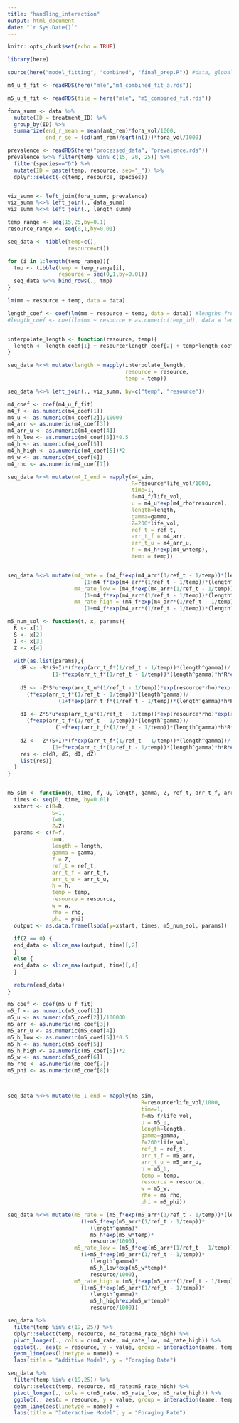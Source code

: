 ```yaml
---
title: "handling_interaction"
output: html_document
date: "`r Sys.Date()`"
---
```


```r
knitr::opts_chunk$set(echo = TRUE)
```

```r
library(here)

source(here("model_fitting", "combined", "final_prep.R")) #data, global variables and functions
```



```r
m4_u_f_fit <- readRDS(here("mle","m4_combined_fit_a.rds"))

m5_u_f_fit <- readRDS(file = here("mle", "m5_combined_fit.rds"))
```

```r
fora_summ <- data %>% 
  mutate(ID = treatment_ID) %>%
  group_by(ID) %>% 
  summarize(end_r_mean = mean(amt_rem)*fora_vol/1000,
            end_r_se = (sd(amt_rem)/sqrt(n()))*fora_vol/1000)

prevalence <- readRDS(here("processed_data", "prevalence.rds"))
prevalence %<>% filter(temp %in% c(15, 20, 25)) %>% 
  filter(species=="D") %>% 
  mutate(ID = paste(temp, resource, sep="_")) %>% 
  dplyr::select(-c(temp, resource, species))


viz_summ <- left_join(fora_summ, prevalence)
viz_summ %<>% left_join(., data_summ)
viz_summ %<>% left_join(., length_summ)
```

```r
temp_range <- seq(15,25,by=0.1)
resource_range <- seq(0,1,by=0.01)

seq_data <- tibble(temp=c(),
                   resource=c())

for (i in 1:length(temp_range)){
  tmp <- tibble(temp = temp_range[i],
                resource = seq(0,1,by=0.01))
  seq_data %<>% bind_rows(., tmp)
}


```

```r
lm(mm ~ resource + temp, data = data)

length_coef <- coef(lm(mm ~ resource + temp, data = data)) #lengths from foraging rate experiment
#length_coef <- coef(lm(mm ~ resource + as.numeric(temp_id), data = lengths)) #5 day lengths from life table


interpolate_length <- function(resource, temp){
  length <- length_coef[1] + resource*length_coef[2] + temp*length_coef[3]
}

seq_data %<>% mutate(length = mapply(interpolate_length, 
                                     resource = resource,
                                     temp = temp))

seq_data %<>% left_join(., viz_summ, by=c("temp", "resource"))
```


```r
m4_coef <- coef(m4_u_f_fit)
m4_f <- as.numeric(m4_coef[1])
m4_u <- as.numeric(m4_coef[2])/10000
m4_arr <- as.numeric(m4_coef[3])
m4_arr_u <- as.numeric(m4_coef[4])
m4_h_low <- as.numeric(m4_coef[5])*0.5
m4_h <- as.numeric(m4_coef[5])
m4_h_high <- as.numeric(m4_coef[5])*2
m4_w <- as.numeric(m4_coef[6])
m4_rho <- as.numeric(m4_coef[7])


```


```r


seq_data %<>% mutate(m4_I_end = mapply(m4_sim, 
                                       R=resource*life_vol/1000, 
                                       time=1, 
                                       f=m4_f/life_vol, 
                                       u = m4_u*exp(m4_rho*resource), 
                                       length=length, 
                                       gamma=gamma, 
                                       Z=200*life_vol,
                                       ref_t = ref_t,
                                       arr_t_f = m4_arr,
                                       arr_t_u = m4_arr_u,
                                       h = m4_h*exp(m4_w*temp),
                                       temp = temp))


seq_data %<>% mutate(m4_rate = (m4_f*exp(m4_arr*(1/ref_t - 1/temp))*(length^gamma))/
                        (1+m4_f*exp(m4_arr*(1/ref_t - 1/temp))*(length^gamma)*m4_h*exp(m4_w*temp)*resource/1000),
                     m4_rate_low = (m4_f*exp(m4_arr*(1/ref_t - 1/temp))*(length^gamma))/
                        (1+m4_f*exp(m4_arr*(1/ref_t - 1/temp))*(length^gamma)*m4_h_low*exp(m4_w*temp)*resource/1000),
                     m4_rate_high = (m4_f*exp(m4_arr*(1/ref_t - 1/temp))*(length^gamma))/
                        (1+m4_f*exp(m4_arr*(1/ref_t - 1/temp))*(length^gamma)*m4_h_high*exp(m4_w*temp)*resource/1000))
```


```r

m5_num_sol <- function(t, x, params){
  R <- x[1]
  S <- x[2]
  I <- x[3]
  Z <- x[4]
  
  with(as.list(params),{
    dR <- -R*(S+I)*(f*exp(arr_t_f*(1/ref_t - 1/temp))*(length^gamma))/
              (1+f*exp(arr_t_f*(1/ref_t - 1/temp))*(length^gamma)*h*R*exp(w*temp))
    
    dS <- -Z*S*u*exp(arr_t_u*(1/ref_t - 1/temp))*exp(resource*rho)*exp(resource*temp*phi)*
      (f*exp(arr_t_f*(1/ref_t - 1/temp))*(length^gamma))/
                (1+f*exp(arr_t_f*(1/ref_t - 1/temp))*(length^gamma)*h*R*exp(w*temp))
    
    dI <- Z*S*u*exp(arr_t_u*(1/ref_t - 1/temp))*exp(resource*rho)*exp(resource*temp*phi)*
      (f*exp(arr_t_f*(1/ref_t - 1/temp))*(length^gamma))/
               (1+f*exp(arr_t_f*(1/ref_t - 1/temp))*(length^gamma)*h*R*exp(w*temp))
    
    dZ <- -Z*(S+I)*(f*exp(arr_t_f*(1/ref_t - 1/temp))*(length^gamma))/
              (1+f*exp(arr_t_f*(1/ref_t - 1/temp))*(length^gamma)*h*R*exp(w*temp))
    res <- c(dR, dS, dI, dZ)
    list(res)}
  )
}



```


```r
m5_sim <- function(R, time, f, u, length, gamma, Z, ref_t, arr_t_f, arr_t_u, h, temp, resource, w, rho, phi){
  times <- seq(0, time, by=0.01)
  xstart <- c(R=R,
              S=1,
              I=0,
              Z=Z)
  params <- c(f=f,
              u=u,
              length = length,
              gamma = gamma,
              Z = Z,
              ref_t = ref_t,
              arr_t_f = arr_t_f,
              arr_t_u = arr_t_u,
              h = h,
              temp = temp,
              resource = resource,
              w = w,
              rho = rho,
              phi = phi)
  output <- as.data.frame(lsoda(y=xstart, times, m5_num_sol, params))
  
  if(Z == 0) {
  end_data <- slice_max(output, time)[,2]
  }
  else {
  end_data <- slice_max(output, time)[,4]  
  }

  return(end_data)
}
```

```r
m5_coef <- coef(m5_u_f_fit)
m5_f <- as.numeric(m5_coef[1])
m5_u <- as.numeric(m5_coef[2])/100000
m5_arr <- as.numeric(m5_coef[3])
m5_arr_u <- as.numeric(m5_coef[4])
m5_h_low <- as.numeric(m5_coef[5])*0.5
m5_h <- as.numeric(m5_coef[5])
m5_h_high <- as.numeric(m5_coef[5])*2
m5_w <- as.numeric(m5_coef[6])
m5_rho <- as.numeric(m5_coef[7])
m5_phi <- as.numeric(m5_coef[8])




```


```r
seq_data %<>% mutate(m5_I_end = mapply(m5_sim, 
                                          R=resource*life_vol/1000, 
                                          time=1, 
                                          f=m5_f/life_vol, 
                                          u = m5_u, 
                                          length=length, 
                                          gamma=gamma, 
                                          Z=200*life_vol,
                                          ref_t = ref_t,
                                          arr_t_f = m5_arr,
                                          arr_t_u = m5_arr_u,
                                          h = m5_h,
                                          temp = temp,
                                          resource = resource,
                                          w = m5_w,
                                          rho = m5_rho,
                                          phi = m5_phi))

seq_data %<>% mutate(m5_rate = (m5_f*exp(m5_arr*(1/ref_t - 1/temp))*(length^gamma))/
                       (1+m5_f*exp(m5_arr*(1/ref_t - 1/temp))*
                          (length^gamma)*
                          m5_h*exp(m5_w*temp)*
                          resource/1000),
                     m5_rate_low = (m5_f*exp(m5_arr*(1/ref_t - 1/temp))*(length^gamma))/
                       (1+m5_f*exp(m5_arr*(1/ref_t - 1/temp))*
                          (length^gamma)*
                          m5_h_low*exp(m5_w*temp)*
                          resource/1000),
                     m5_rate_high = (m5_f*exp(m5_arr*(1/ref_t - 1/temp))*(length^gamma))/
                       (1+m5_f*exp(m5_arr*(1/ref_t - 1/temp))*
                          (length^gamma)*
                          m5_h_high*exp(m5_w*temp)*
                          resource/1000))
```




```r
seq_data %>% 
  filter(temp %in% c(19, 25)) %>%
  dplyr::select(temp, resource, m4_rate:m4_rate_high) %>%
  pivot_longer(., cols = c(m4_rate, m4_rate_low, m4_rate_high)) %>%
  ggplot(., aes(x = resource, y = value, group = interaction(name, temp), color = as.factor(temp))) + 
  geom_line(aes(linetype = name)) + 
  labs(title = "Additive Model", y = "Foraging Rate")
```

```r
seq_data %>% 
  filter(temp %in% c(19,25)) %>%
  dplyr::select(temp, resource, m5_rate:m5_rate_high) %>%
  pivot_longer(., cols = c(m5_rate, m5_rate_low, m5_rate_high)) %>%
  ggplot(., aes(x = resource, y = value, group = interaction(name, temp), color = as.factor(temp))) + 
  geom_line(aes(linetype = name)) + 
  labs(title = "Interactive Model", y = "Foraging Rate")
```




